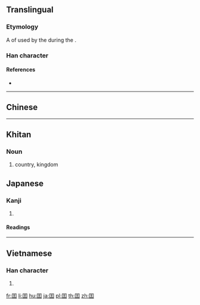 {{character info/new}}
{{also|國|国}}
==Translingual==

===Etymology===
A {{w|variant Chinese character|variant form}} of {{m|mul|国}} used by the {{w|Taiping Heavenly Kingdom}} during the {{w|Qing Dynasty}}.

===Han character===
{{Han char|rn=31|rad=囗|as=04|sn=7|four=|canj=WMG|ids=⿴囗王}}

====References====
* {{Han ref|kx=0217.190|dkj=04716|dj=0445.020|hdz=10713.100|uh=56EF}}

----

==Chinese==
{{zh-see|國|o}}

----

==Khitan==

===Noun===
{{head|zkt|noun}}

# country, kingdom

==Japanese==

===Kanji===
{{ja-kanji|grade=uc|rs=囗04}}

# {{lb|ja|uncommon}} {{alternative form of|国|lang=ja}}

====Readings====
{{ja-readings
|goon=[[こく]] (koku)
|kanon=[[こく]] (koku)
|kun=[[くに]] (kuni)
}}

----

==Vietnamese==

===Han character===
{{vi-hantu|[[quốc]]|rs=囗04}}

# {{defn|lang=vi|sort=囗04}}

[[fr:囯]]
[[li:囯]]
[[hu:囯]]
[[ja:囯]]
[[pl:囯]]
[[th:囯]]
[[zh:囯]]